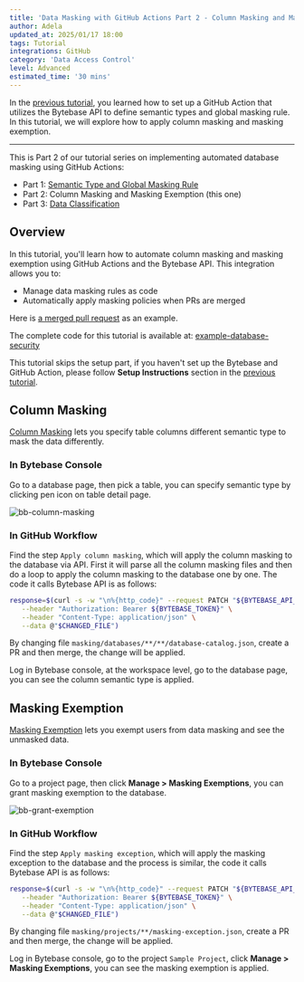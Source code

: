 ```yaml
---
title: 'Data Masking with GitHub Actions Part 2 - Column Masking and Masking Exemption'
author: Adela
updated_at: 2025/01/17 18:00
tags: Tutorial
integrations: GitHub
category: 'Data Access Control'
level: Advanced
estimated_time: '30 mins'
---
```



<ApiPreface />

In the [previous tutorial](/tutorials/github-action-data-masking-part1), you learned how to set up a GitHub Action that utilizes the Bytebase API to define semantic types and global masking rule. In this tutorial, we will explore how to apply column masking and masking exemption.

---

This is Part 2 of our tutorial series on implementing automated database masking using GitHub Actions:

- Part 1: [Semantic Type and Global Masking Rule](/tutorials/github-action-data-masking-part1)
- Part 2: Column Masking and Masking Exemption (this one)
- Part 3: [Data Classification](/tutorials/github-action-data-masking-part3)

## Overview

In this tutorial, you'll learn how to automate column masking and masking exemption using GitHub Actions and the Bytebase API. This integration allows you to:

- Manage data masking rules as code
- Automatically apply masking policies when PRs are merged

Here is [a merged pull request](https://github.com/bytebase/example-database-security/pull/81) as an example.

The complete code for this tutorial is available at: [example-database-security](https://github.com/bytebase/example-database-security)

This tutorial skips the setup part, if you haven't set up the Bytebase and GitHub Action, please follow **Setup Instructions** section in the [previous tutorial](/tutorials/github-action-data-masking-part1).

## Column Masking

[Column Masking](/security/data-masking/column-masking/) lets you specify table columns different semantic type to mask the data differently.

### In Bytebase Console

Go to a database page, then pick a table, you can specify semantic type by clicking pen icon on table detail page.

![bb-column-masking](/content/docs/tutorials/github-action-data-masking-part2/bb-column-masking.webp)

### In GitHub Workflow

Find the step `Apply column masking`, which will apply the column masking to the database via API. First it will parse all the column masking files and then do a loop to apply the column masking to the database one by one. The code it calls Bytebase API is as follows:

```bash
response=$(curl -s -w "\n%{http_code}" --request PATCH "${BYTEBASE_API_URL}/instances/${INSTANCE_NAME}/databases/${DATABASE_NAME}/catalog" \
   --header "Authorization: Bearer ${BYTEBASE_TOKEN}" \
   --header "Content-Type: application/json" \
   --data @"$CHANGED_FILE")
```

By changing file `masking/databases/**/**/database-catalog.json`, create a PR and then merge, the change will be applied.

Log in Bytebase console, at the workspace level, go to the database page, you can see the column semantic type is applied.

## Masking Exemption

[Masking Exemption](/security/data-masking/access-unmasked-data) lets you exempt users from data masking and see the unmasked data.

### In Bytebase Console

Go to a project page, then click **Manage > Masking Exemptions**, you can grant masking exemption to the database.

![bb-grant-exemption](/content/docs/tutorials/github-action-data-masking-part2/bb-grant-exemption.webp)

### In GitHub Workflow

Find the step `Apply masking exception`, which will apply the masking exception to the database and the process is similar, the code it calls Bytebase API is as follows:

```bash
response=$(curl -s -w "\n%{http_code}" --request PATCH "${BYTEBASE_API_URL}/projects/${PROJECT_NAME}/policies/masking_exception?allow_missing=true&update_mask=payload" \
   --header "Authorization: Bearer ${BYTEBASE_TOKEN}" \
   --header "Content-Type: application/json" \
   --data @"$CHANGED_FILE")
```

By changing file `masking/projects/**/masking-exception.json`, create a PR and then merge, the change will be applied.

Log in Bytebase console, go to the project `Sample Project`, click **Manage > Masking Exemptions**, you can see the masking exemption is applied.

<Card title="Next Step: Data Classification" icon="book" href="/tutorials/github-action-data-masking-part3" horizontal />